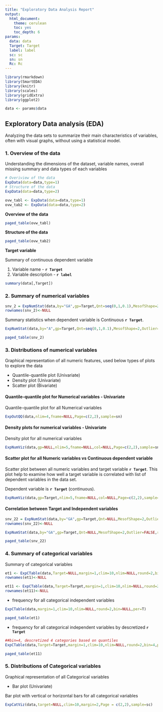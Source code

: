 ---
title: "Exploratory Data Analysis Report"
output:
  html_document: 
    theme: cerulean
    toc: yes
    toc_depth: 6
params:
  data: data
  Target: Target
  label: label
  sc: sc
  sn: sn
  Rc: Rc
---
  
```{r setup, include=FALSE}
library(rmarkdown)
library(SmartEDA)
library(knitr)
library(scales)
library(gridExtra)
library(ggplot2)

data <- params$data

```
  
## Exploratory Data analysis (EDA)
Analyzing the data sets to summarize their main characteristics of variables, often with visual graphs, without using a statistical model. 

### 1. Overview of the data
Understanding the dimensions of the dataset, variable names, overall missing summary and data types of each variables


```{r od_1,warning=FALSE,eval=F,include=T}
# Overiview of the data
ExpData(data=data,type=1)
# Structure of the data
ExpData(data=data,type=2)
```

```{r od_2,warning=FALSE,eval=T,include=F}
ovw_tabl <- ExpData(data=data,type=1)
ovw_tab2 <- ExpData(data=data,type=2)
```

**Overview of the data**
```{r od_3,warning=FALSE,eval=T,render=ovw_tabl,echo=F}
paged_table(ovw_tabl)
```

**Structure of the data**
```{r od_32,warning=FALSE,eval=T,render=ovw_tab2,echo=F}
paged_table(ovw_tab2)
```

**Target variable**

Summary of continuous dependent variable

  1. Variable name - **`r Target `**
  2. Variable description - **`r label `**

```{r dv-r,warning=FALSE,eval=T,include=F}
summary(data[,Target])
```

### 2. Summary of numerical variables

```{r snv_all,warning=FALSE,eval=T,include=F}
snv_2 = ExpNumStat(data,by="GA",gp=Target,Qnt=seq(0,1,0.1),MesofShape=2,Outlier=TRUE,round=2)
rownames(snv_2)<-NULL
```

Summary statistics when dependent variable is Continuous **`r Target `**. 

```{r snv_2, warning=FALSE,eval=F,include=T}
ExpNumStat(data,by="A",gp=Target,Qnt=seq(0,1,0.1),MesofShape=2,Outlier=TRUE,round=2)
```

```{r snv_2.1,warning=FALSE,eval=T,render=snv_2,echo=F}
paged_table(snv_2)
```

### 3. Distributions of numerical variables
Graphical representation of all numeric features, used below types of plots to explore the data

  * Quantile-quantile plot (Univariate)
  * Density plot (Univariate)
  * Scatter plot (Bivariate)

#### Quantile-quantile plot for Numerical variables - Univariate  
Quantile-quantile plot for all Numerical variables

```{r snv2_new,warning=FALSE,eval=T,include=T,fig.align='center',fig.height=10,fig.width=10}
ExpOutQQ(data,nlim=4,fname=NULL,Page=c(2,2),sample=sn)
```
    
#### Density plots for numerical variables - Univariate
Density plot for all numerical variables

```{r snv2,warning=FALSE,eval=T,include=T,fig.align='center',fig.height=10,fig.width=10}
ExpNumViz(data,gp=NULL,nlim=5,fname=NULL,col=NULL,Page=c(2,2),sample=sn)
```

#### Scatter plot for all Numeric variables vs Continuous dependent variable
Scatter plot between all numeric variables and target variable **`r Target `**.
This plot help to examine how well a target variable is correlated with list of dependent variables in the data set.

Dependent variable is **`r Target `** (continuous). 

```{r snv1,warning=FALSE,eval=T,include=T,fig.align='center',fig.height=10,fig.width=10}
ExpNumViz(data,gp=Target,nlim=5,fname=NULL,col=NULL,Page=c(2,2),sample=sn)
```

#### Correlation between Target and Independent variables
```{r eda_400, eval=T,include=F}
snv_22 = ExpNumStat(data,by="GA",gp=Target,Qnt=NULL,MesofShape=2,Outlier=FALSE,round=2,dcast=T,val="cor")
rownames(snv_22)<-NULL

```

```{r eda_400.1, warning=FALSE,eval=F,include=T}
ExpNumStat(data,by="GA",gp=Target,Qnt=NULL,MesofShape=2,Outlier=FALSE,round=2,dcast=T,val="cor")
```

```{r eda_400.2,warning=FALSE,eval=T,render=snv_22,echo=F}
paged_table(snv_22)
```

### 4. Summary of categorical variables
Summary of categorical variables

```{r eda_4, eval=T,include=F}
et1 <- ExpCTable(data,Target=NULL,margin=1,clim=10,nlim=NULL,round=2,bin=NULL,per=T)
rownames(et1)<-NULL
```

```{r eda_41, eval=T,include=F}
et11 <- ExpCTable(data,Target=Target,margin=1,clim=10,nlim=NULL,round=2,bin=4,per=T)
rownames(et11)<-NULL
```
  * frequency for all categorical independent variables

```{r e4.1, warning=FALSE,eval=F,include=T}
ExpCTable(data,margin=1,clim=10,nlim=NULL,round=2,bin=NULL,per=T)
```

```{r e4.1.1,warning=FALSE,eval=T,render=et1,echo=F}
paged_table(et1)
```

 * frequency for all categorical independent variables by descretized **`r Target `**

```{r e4.2, warning=FALSE,eval=F,include=T}
##bin=4, descretized 4 categories based on quantiles
ExpCTable(data,Target=Target,margin=1,clim=10,nlim=NULL,round=2,bin=4,per=T)
```

```{r e4.2.1,warning=FALSE,eval=T,render=et11,echo=F}
paged_table(et11)
```

### 5. Distributions of Categorical variables
Graphical representation of all Categorical variables

  * Bar plot (Univariate)
 
Bar plot with vertical or horizontal bars for all categorical variables

```{r bp1,warning=FALSE,eval=T,include=T,fig.align='center',fig.height=10,fig.width=10}
ExpCatViz(data,target=NULL,clim=10,margin=2,Page = c(2,2),sample=sc)
```
